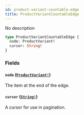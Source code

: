 ```yaml
---
id: product-variant-countable-edge
title: ProductVariantCountableEdge
---
```


No description

```graphql
type ProductVariantCountableEdge {
  node: ProductVariant!
  cursor: String!
}
```

### Fields

#### `node` ([`ProductVariant!`](/api-reference/objects/product-variant.mdx))

The item at the end of the edge.

#### `cursor` ([`String!`](/api-reference/scalars/string.mdx))

A cursor for use in pagination.
